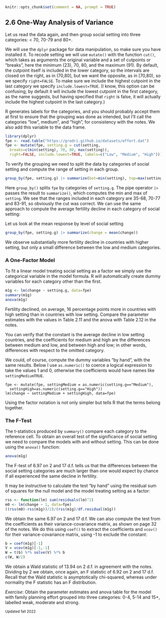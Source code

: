 
```r
knitr::opts_chunk$set(comment = NA, prompt = TRUE)
```

## 2.6 One-Way Analysis of Variance {#c2s6 .first}

Let us read the data again, and then group social setting into three categories:
< 70, 70-79 and 80+.

We will use the `dplyr` package for data manipulation, so make sure you have
installed it. 
To recode setting we will use `mutate()` with the function `cut()`, which 
takes as  arguments the original variable and a set of cutpoints or "breaks", here 
the minimum (23), 70, 80, and the maximum (91). By default, the cutpoint itself is 
included in the lower category, so the intervals are closed on the right, as in 
(70,80], but we want the opposite, as in [70,80), so we specify `right=FALSE`. 
To make sure we include the highest cutpoint in the last category we specify 
`include.lowest=TRUE`. (I know, this option can be confusing; by default it 
will include the lowest cutpoint in the first category, as the name suggests, 
but having specified that `right` is false, it will actually include the 
highest cutpoint in the last category.)

R generates labels for the categories, and you should probably accept them at 
first to ensure that the grouping was done as intended, but I'll call the 
categories "low", medium", and "high", for consistency with the notes. We also
add this variable to the data frame.

```r
library(dplyr)
fpe <- read.table("https://grodri.github.io/datasets/effort.dat")
fpe <- mutate(fpe, setting.g = cut(setting, 
  breaks=c(min(setting), 70, 80, max(setting)), 
  right=FALSE, include.lowest=TRUE, labels=c("Low", "Medium", "High")))
```

To verify the grouping we need to split the data by categories of social setting 
and compute the range of setting in each group. 

```r
group_by(fpe, setting.g) |> summarize(bot=min(setting), top=max(setting))
```

Here `group_by()` splits `fpe` by categories of `setting.g`. The pipe operator `|>`
passes the result to `summarize()`, which computes the min and max of `setting`.
We see that the ranges included in each category are 35-68, 70-77 and 83-91, so 
obviously the cut was correct. We can use the same approach to compute the average 
fertility decline in each category of social setting:

Let us look at the mean response by level of social setting

```r
group_by(fpe, setting.g) |> summarize(change = mean(change))
```

We observe substantially more fertility decline in countries with higher
setting, but only a small difference between the low and medium
categories.

### A One-Factor Model

To fit a linear model treating social setting as a factor we simply use the 
categorical variable in the model formula. R will automatically create dummy 
variables for each category other than the first.

```r
m1g <- lm(change ~ setting.g, data=fpe)
summary(m1g)
anova(m1g)
```

Fertility declined, on average, 16 percentage points more in countries
with high setting than in countries with low setting. Compare the parameter
estimates with the values in Table 2.11 and the anova with Table 2.12 in the notes.

You can verify that the constant is the average decline in low setting countries,
and the coefficients for medium and high are the differences between medium and
low, and between high and low; in other words, differences with respect to the
omitted category.

We could, of course, compute the dummy variables "by hand", with the same results. 
Below I use `as.numeric()` to coerce a logical expression to take the values 1 and 0, 
otherwise the coefficients would have names like `settingMediumTRUE`.

```
fpe <- mutate(fpe, settingMedium = as.numeric(setting.g=="Medium"), 
  settingHigh=as.numeric(setting.g=="High"))
lm(change ~ settingMedium + settingHigh, data=fpe)
```

Using the factor notation is not only simpler but tells R that the terms belong together.

### The F-Test

The t-statistics produced by `summary()` compare each category to the reference 
cell. To obtain an overall test of the significance of social setting we need to 
compare the models with and without setting. This can be done using the `anova()` 
function:

```r
anova(m1g)
```

The F-test of 6.97 on 2 and 17 d.f. tells us that the differences between the
social setting categories are much larger than one would expect by chance if all
experienced the same decline in fertility.

It may be instructive to calculate the test "by hand" using the residual sum of 
squares for the null model and the model treating setting as a factor:

```r
rss <- function(lm) sum(residuals(lm)^2)
m0 <- lm(change ~ 1, data=fpe)
((rss(m0)-rss(m1g))/2)/(rss(m1g)/df.residual(m1g))
```

We obtain the same 6.97 on 2 and 17 d.f.
We can also compute the test from the coefficients as their variance-covariance 
matrix, as shown on page 32 of the notes. We do this using `coef()` to extract 
the coefficients and `vcov()` for their variance-covariance matrix, using -1 to 
exclude the constant:

```r
b = coef(m1g)[-1]
V = vcov(m1g)[-1,-1]
W = t(b) %*% solve(V) %*% b
c(W, W/2)
```

We obtain a Wald statistic of 13.94 on 2 d.f. in agreement with the notes. Dividing 
by 2 we obtain, once again, an F statistic of 6.92 on 2 and 17 d.f. Recall that 
the Wald statistic is asymptotically chi-squared, whereas under normality the F 
statistic has an F distribution.

*Exercise*: Obtain the parameter estimates and anova table for the model
with family planning effort grouped into three categories: 0-4, 5-14 and
15+, labelled weak, moderate and strong.

<small>Updated fall 2022</small>
